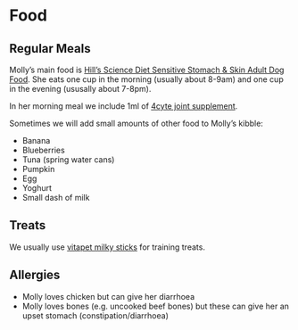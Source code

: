 # Food

## Regular Meals 

Molly's main food is [Hill's Science Diet Sensitive Stomach & Skin Adult Dog Food](https://www.petbarn.com.au/science-diet-sensitive-stomach-skin-adult-dog-food?sku=137412). She eats one cup in the morning (usually about 8-9am) and one cup in the evening (ususally about 7-8pm).

In her morning meal we include 1ml of [4cyte joint supplement](https://au.4cyte.global/dogs/4cyte-epiitalis-forte-for-dogs/). 

Sometimes we will add small amounts of other food to Molly's kibble:

* Banana
* Blueberries
* Tuna (spring water cans)  
* Pumpkin
* Egg
* Yoghurt 
* Small dash of milk

## Treats

We usually use [vitapet milky sticks](https://vitapet.com/au/products/milky-sticks/) for training treats.  

## Allergies

* Molly loves chicken but can give her diarrhoea
* Molly loves bones (e.g. uncooked beef bones) but these can give her an upset stomach (constipation/diarrhoea)
